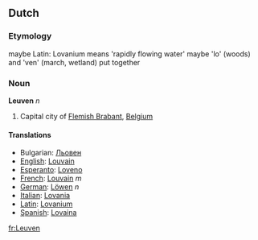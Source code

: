 ==Dutch==

===Etymology===

maybe Latin: Lovanium means 'rapidly flowing water'
maybe 'lo' (woods) and 'ven' (march, wetland) put together

===Noun===
'''Leuven''' ''n''

# Capital city of [[Flemish Brabant]], [[Belgium]]

====Translations====
*Bulgarian: [[Льовен]]
*[[English]]: [[Louvain]]
*[[Esperanto]]: [[Loveno]]
*[[French]]: [[Louvain]] ''m''
*[[German]]: [[Löwen]] ''n''
*[[Italian]]: [[Lovania]]
*[[Latin]]: [[Lovanium]]
*[[Spanish]]: [[Lovaina]]
[[fr:Leuven]]